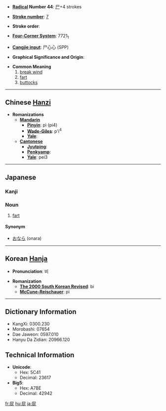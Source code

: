 * '''[[Wiktionary:Chinese radical index| Radical]] Number 44''': [[Wiktionary:Chinese radical index 尸|尸]]+4 strokes

* '''[[Wiktionary:Chinese total strokes index|Stroke number]]''': [[Wiktionary:Chinese total strokes index 7|7]]

* '''Stroke order''': 

* '''[[Wiktionary:Chinese four corner index|Four-Corner System]]''': 7721<sub>1</sub>

* '''[[Wiktionary:Chinese Cangjie index|Cangjie input]]''': 尸心心 (SPP)

* '''Graphical Significance and Origin''': 

* '''Common Meaning'''
*#[[break wind]]
*# [[fart]]
*# [[buttock]]s

----

== Chinese [[Hanzi]] ==

* '''Romanizations'''
** '''[[Mandarin]]'''
*** '''[[Pinyin]]''': pì (pi4)
*** '''[[Wade-Giles]]''': p'i<sup>4</sup>
*** '''[[Yale]]''': 
** '''[[Cantonese]]'''
*** '''[[Jyutping]]''':
*** '''[[Penkyamp]]''': 
*** '''[[Yale]]''': pei3
 

----

== Japanese ==
===Kanji===
{{kanji|[[ひ]] ([[hi]])|[[へ]] ([[he]])}}

===Noun===
{{janoun|[[へ]]|[[he]]}}
# [[fart]]

====Synonym====
*[[おなら]] (onara)

----

== Korean [[Hanja]] ==

* '''Pronunciation''': 비

* '''Romanization'''
** '''[[The 2000 South Korean Revised Romanization|The 2000 South Korean Revised]]''': bi
** '''[[McCune-Reischauer]]''': pi

----

== Dictionary Information ==

* KangXi: 0300.230
* Morobashi: 07654
* Dae Jaweon: 0597.010
* Hanyu Da Zidian: 20966.120

== Technical Information ==

* '''Unicode''':
** Hex: 5C41
** Decimal: 23617
* '''Big5''':
** Hex: A7BE
** Decimal: 42942

[[fr:屁]]
[[hu:屁]]
[[ja:屁]]